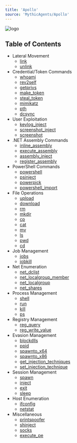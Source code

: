 ```yaml
---
title: 'Apollo'
source: 'MythicAgents/Apollo'
---
```


![logo](../Apollo.svg)

## Table of Contents

- Lateral Movement
    * [link](/agents/apollo/commands/link/)
    * [unlink](/agents/apollo/commands/unlink/)
- Credential/Token Commands
    * [whoami](/agents/apollo/commands/whoami/)
    * [rev2self](/agents/apollo/commands/rev2self/)
    * [getprivs](/agents/apollo/commands/getprivs/)
    * [make_token](/agents/apollo/commands/make_token/)
    * [steal_token](/agents/apollo/commands/steal_token/)
    * [mimikatz](/agents/apollo/commands/mimikatz/)
    * [pth](/agents/apollo/commands/pth/)
    * [dcsync](/agents/apollo/commands/dcsync/)
- User Exploitation
    * [keylog_inject](/agents/apollo/commands/keylog_inject/)
    * [screenshot_inject](/agents/apollo/commands/screenshot_inject/)
    * [screenshot](/agents/apollo/commands/screenshot/)
- .NET Assembly Commands
    * [inline_assembly](/agents/apollo/commands/inline_assembly/)
    * [execute_assembly](/agents/apollo/commands/execute_assembly/)
    * [assembly_inject](/agents/apollo/commands/assembly_inject/)
    * [register_assembly](/agents/apollo/commands/register_assembly/)
- PowerShell Commands
    * [powershell](/agents/apollo/commands/powershell/)
    * [psinject](/agents/apollo/commands/psinject/)
    * [powerpick](/agents/apollo/commands/powerpick/)
    * [powershell_import](/agents/apollo/commands/powershell_import/)
- File Operations
    * [upload](/agents/apollo/commands/upload/)
    * [download](/agents/apollo/commands/download/)
    * [rm](/agents/apollo/commands/rm/)
    * [mkdir](/agents/apollo/commands/mkdir/)
    * [cp](/agents/apollo/commands/cp/)
    * [cat](/agents/apollo/commands/cat/)
    * [mv](/agents/apollo/commands/mv/)
    * [ls](/agents/apollo/commands/ls/)
    * [pwd](/agents/apollo/commands/pwd/)
    * [cd](/agents/apollo/commands/cd/)
- Job Management
    * [jobs](/agents/apollo/commands/jobs/)
    * [jobkill](/agents/apollo/commands/jobkill/)
- Net Enumeration
    * [net_dclist](/agents/apollo/commands/net_dclist/)
    * [net_localgroup_member](/agents/apollo/commands/net_localgroup_member/)
    * [net_localgroup](/agents/apollo/commands/net_localgroup/)
    * [net_shares](/agents/apollo/commands/net_shares/)
- Process Management
    * [shell](/agents/apollo/commands/shell/)
    * [run](/agents/apollo/commands/run/)
    * [kill](/agents/apollo/commands/kill/)
    * [ps](/agents/apollo/commands/ps/)
- Registry Management
    * [reg_query](/agents/apollo/commands/reg_query/)
    * [reg_write_value](/agents/apollo/commands/reg_write_value/)
- Evasion Management
    * [blockdlls](/agents/apollo/commands/blockdlls)
    * [ppid](/agents/apollo/commands/ppid)
    * [spawnto_x64](/agents/apollo/commands/spawnto_x64/)
    * [spawnto_x86](/agents/apollo/commands/spawnto_x86/)
    * [get_injection_techniques](/agents/apollo/commands/get_injection_techniques/)
    * [set_injection_technique](/agents/apollo/commands/set_injection_technique/)
- Session Management
    * [spawn](/agents/apollo/commands/spawn/)
    * [inject](/agents/apollo/commands/inject/)
    * [exit](/agents/apollo/commands/exit/)
    * [sleep](/agents/apollo/commands/sleep/)
- Host Enumeration
    * [ifconfig](/agents/apollo/commands/ifconfig)
    * [netstat](/agents/apollo/commands/netstat)
- Miscellaneous
    * [printspoofer](/agents/apollo/commands/printspoofer/)
    * [shinject](/agents/apollo/commands/shinject/)
    * [socks](/agents/apollo/commands/socks/)
    * [execute_pe](/agents/apollo/commands/execute_pe/)
